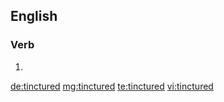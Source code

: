 ==English==

===Verb===
{{head|en}}

# {{en-past of|tincture}}

[[de:tinctured]]
[[mg:tinctured]]
[[te:tinctured]]
[[vi:tinctured]]